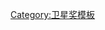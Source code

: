 <noinclude>
{{noteTA
|G1=Movie
}}
</noinclude>{{Navbox
| name       = 衛星獎最佳動畫或混合媒體
| title      = [[衛星獎最佳動畫或混合媒體]]
| state      = {{{state|autocollapse}}}
| listclass  = hlist

| group1 = 1990年代
| list1 = 
* [[钟楼怪人 (1996年电影)|钟楼怪人]]（1996）
* [[黑超特警組]]（1997）
* [[虫虫危机]]（1998）
* [[玩具總動員2]]（1999）

| group2 = 2000年代
| list2 = 
* [[小鸡快跑]]（2000）
* [[指环王：护戒使者]]（2001）
* [[千与千寻]]（2002）
* [[佳麗村三姊妹]]（2003）
* [[超人特攻隊 (電影)|超人特攻隊]]（2004）
* [[納尼亞傳奇：獅子·女巫·魔衣櫥]]（2005）
* [[羊男的迷宮]]（2006）
* [[料理鼠王]]（2007）
* [[瓦力 (電影)|瓦力]]（2008）
* [[了不起的狐狸爸爸]]（2009）

| group3 = 2010年代
| list3 = 
* [[玩具總動員3]]（2010）
* [[丁丁历险记 (电影)|丁丁历险记]]（2011）
* [[守护者联盟]]（2012）
* [[風起]]（2013）
* [[海洋之歌]]（2014）
* [[腦筋急轉彎 (電影)|腦筋急轉彎]]（2015）
* [[酷瓜人生]]（2016）
* [[寻梦环游记]]（2017）
* [[犬之島]]（2018）
* [[獅子王_(2019年電影)|獅子王]]（2019）
* [[狼行者]]（2020）
}}<noinclude>
{{collapsible option}}
[[Category:卫星奖模板]]
</noinclude>
